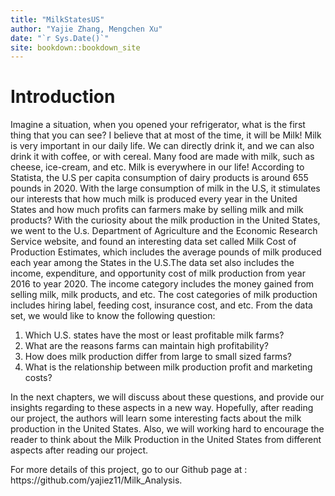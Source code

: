 ```yaml
--- 
title: "MilkStatesUS"
author: "Yajie Zhang, Mengchen Xu"
date: "`r Sys.Date()`"
site: bookdown::bookdown_site
---
```


# Introduction

Imagine a situation, when you opened your refrigerator, what is the first thing that you can see? 
I believe that at most of the time, it will be Milk! Milk is very important in our daily life. We 
can directly drink it, and we can also drink it with coffee, or with cereal. Many food are made with 
milk, such as cheese, ice-cream, and etc. Milk is everywhere in our life! According to Statista, 
the U.S per capita consumption of dairy products is around 655 pounds in 2020. With the large 
consumption of milk in the U.S, it stimulates our interests that how much milk is produced every 
year in the United States and how much profits can farmers make by selling milk and milk products? 
With the curiosity about the milk production in the United States, we went to the U.s. Department 
of Agriculture and the Economic Research Service website, and found an interesting data set called 
Milk Cost of Production Estimates, which includes the average pounds of milk produced each year among 
the States in the U.S.The data set also includes the income, expenditure, and opportunity cost of milk 
production from year 2016 to year 2020. The income category includes the money gained from selling milk,
milk products, and etc. The cost categories of milk production includes hiring label, feeding cost, 
insurance cost, and etc. From the data set, we would like to know the following question:


1. Which U.S. states have the most or least profitable milk farms?
2. What are the reasons farms can maintain high profitability?
3. How does milk production differ from large to small sized farms?
4. What is the relationship between milk production profit and marketing costs?


In the next chapters, we will discuss about these questions, and provide our insights regarding to 
these aspects in a new way. Hopefully, after reading our project, the authors will learn some interesting 
facts about the milk production in the United States. Also, we will working hard to encourage the reader 
to think about the Milk Production in the United States from different aspects after reading our project. 


For more details of this project, go to our Github page at : https://github.com/yajiez11/Milk_Analysis.
